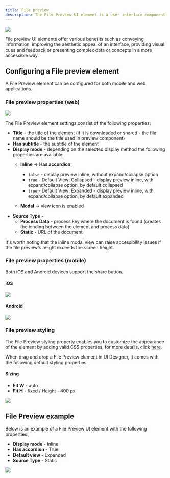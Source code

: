 ```yaml
---
title: File preview
description: The File Preview UI element is a user interface component that enables users to preview the contents of files quickly and easily without fully opening them. It can save time and enhance productivity, providing a glimpse of what's inside a file without having to launch it entirely.
---
```


![](https://s3.eu-west-1.amazonaws.com/docx.flowx.ai/building-blocks/ui-designer/doc_preview.gif)

File preview UI elements offer various benefits such as conveying information, improving the aesthetic appeal of an interface, providing visual cues and feedback or presenting complex data or concepts in a more accessible way.

## Configuring a File preview element

A File Preview element can be configured for both mobile and web applications.

### File preview properties (web)

![](https://s3.eu-west-1.amazonaws.com/docx.flowx.ai/building-blocks/ui-designer/doc_preview_upload.gif)

The File Preview element settings consist of the following properties:

* **Title** - the title of the element (if it is downloaded or shared - the file name should be the title used in preview component)
* **Has subtitle** - the subtitle of the element
* **Display mode** - depending on the selected display method the following properties are available:
    * **Inline** → **Has accordion**:  
        * `false` - display preview inline, without expand/collapse option
        * `true` - Default View: Collapsed - display preview inline, with expand/collapse option, by default collapsed
        * `true` - Default View: Expanded - display preview inline, with expand/collapse option, by default expanded

    * **Modal** → view icon is enabled 
* **Source Type** - 
    * **Process Data** - process key where the document is found (creates the binding between the element and process data)
    * **Static** - URL of the document

<Warning>
It's worth noting that the inline modal view can raise accessibility issues if the file preview's height exceeds the screen height.
</Warning>


### File preview properties (mobile)


<Check>
Both iOS and Android devices support the share button.
</Check>

#### iOS

<Frame>

![](https://s3.eu-west-1.amazonaws.com/docx.flowx.ai/building-blocks/ui-designer/doc_preview_ios.gif)

</Frame>

#### Android

<Frame>

![](https://s3.eu-west-1.amazonaws.com/docx.flowx.ai/building-blocks/ui-designer/doc_preview_android.gif)
 
</Frame>

### File preview styling

The File Preview styling property enables you to customize the appearance of the element by adding valid CSS properties, for more details, click [here](../../ui-designer/ui-designer.md#styling).

When drag and drop a File Preview element in UI Designer, it comes with the following default styling properties:

#### Sizing

* **Fit W** - auto
* **Fit H** - fixed / Height - 400 px

<Frame>

![](https://s3.eu-west-1.amazonaws.com/docx.flowx.ai/building-blocks/ui-designer/doc_preview_styling.png)

</Frame>

## File Preview example

Below is an example of a File Preview UI element with the following properties:

* **Display mode** - Inline
* **Has accordion** - True
* **Default view** - Expanded
* **Source Type** - Static

<Frame>

![](https://s3.eu-west-1.amazonaws.com/docx.flowx.ai/building-blocks/ui-designer/doc_preview_example.gif)

</Frame>